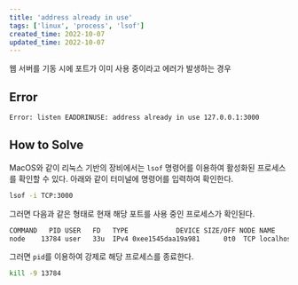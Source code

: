 ```yaml
---
title: 'address already in use'
tags: ['linux', 'process', 'lsof']
created_time: 2022-10-07
updated_time: 2022-10-07
---
```


웹 서버를 기동 시에 포트가 이미 사용 중이라고 에러가 발생하는 경우

## Error

```bash
Error: listen EADDRINUSE: address already in use 127.0.0.1:3000
```

## How to Solve

MacOS와 같이 리눅스 기반의 장비에서는 `lsof` 명령어를 이용하여 활성화된 프로세스를 확인할 수 있다.
아래와 같이 터미널에 명령어를 입력하여 확인한다.

```bash
lsof -i TCP:3000
```

그러면 다음과 같은 형태로 현재 해당 포트를 사용 중인 프로세스가 확인된다.

```bash
COMMAND   PID USER   FD   TYPE            DEVICE SIZE/OFF NODE NAME
node    13784 user   33u  IPv4 0xee1545daa19a981      0t0  TCP localhost:hbci (LISTEN)
```

그러면 `pid`를 이용하여 강제로 해당 프로세스를 종료한다.

```bash
kill -9 13784
```

